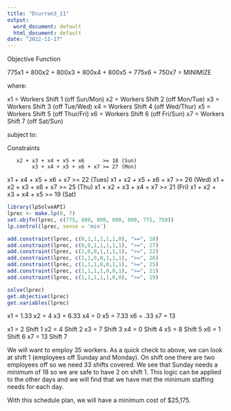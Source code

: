 ```yaml
---
title: "Dcurran3_11"
output:
  word_document: default
  html_document: default
date: "2022-11-17"
---
```


Objective Function

775x1 + 800x2 + 800x3 + 800x4 + 800x5 + 775x6 + 750x7 = MINIMIZE

where:

x1 = Workers Shift 1 (off Sun/Mon)
x2 = Workers Shift 2 (off Mon/Tue)
x3 = Workers Shift 3 (off Tue/Wed)
x4 = Workers Shift 4 (off Wed/Thur)
x5 = Workers Shift 5 (off Thur/Fri)
x6 = Workers Shift 6 (off Fri/Sun)
x7 = Workers Shift 7 (off Sat/Sun)

subject to:

Constraints

       x2 + x3 + x4 + x5 + x6      >= 18 (Sun)
            x3 + x4 + x5 + x6 + x7 >= 27 (Mon)
 x1 +            x4 + x5 + x6 + x7 >= 22 (Tues)
 x1 + x2 +            x5 + x6 + x7 >= 26 (Wed)
 x1 + x2 + x3 +            x6 + x7 >= 25 (Thu)
 x1 + x2 + x3 + x4            + x7 >= 21 (Fri)
 x1 + x2 + x3 + x4 + x5            >= 19 (Sat)
 
```r
library(lpSolveAPI)
lprec <- make.lp(0, 7)
set.objfn(lprec, c(775, 800, 800, 800, 800, 775, 750))
lp.control(lprec, sense = 'min')

add.constraint(lprec, c(0,1,1,1,1,1,0), ">=", 18)
add.constraint(lprec, c(0,0,1,1,1,1,1), ">=", 27)
add.constraint(lprec, c(1,0,0,1,1,1,1), ">=", 22)
add.constraint(lprec, c(1,1,0,0,1,1,1), ">=", 26)
add.constraint(lprec, c(1,1,1,0,0,1,1), ">=", 25)
add.constraint(lprec, c(1,1,1,1,0,0,1), ">=", 21)
add.constraint(lprec, c(1,1,1,1,1,0,0), ">=", 19)

solve(lprec)
get.objective(lprec)
get.variables(lprec)
```
x1 = 1.33
x2 = 4
x3 = 6.33
x4 = 0
x5 = 7.33
x6 = .33
x7 = 13

x1 = 2  Shift 1
x2 = 4  Shift 2
x3 = 7  Shift 3
x4 = 0  Shift 4
x5 = 8  Shift 5
x6 = 1  Shift 6
x7 = 13 Shift 7


We will want to employ 35 workers. As a quick check to above, we can look at shift 1 (employees off Sunday and Monday). On shift one there are two employees off so we need 33 shifts covered. We see that Sunday needs a minimum of 18 so we are safe to have 2 on shift 1. This logic can be applied to the other days and we will find that we have met the minimum staffing needs for each day. 

With this schedule plan, we will have a minimum cost of $25,175.
 

 
 